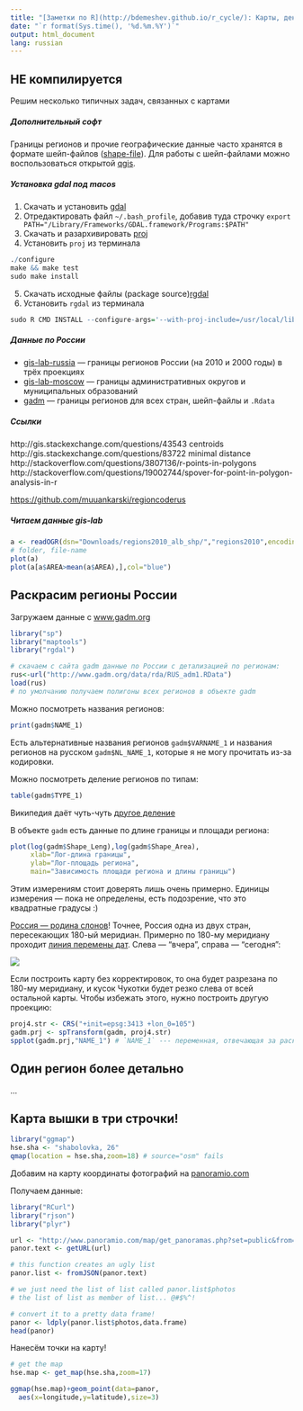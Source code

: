 ```yaml
---
title: "[Заметки по R](http://bdemeshev.github.io/r_cycle/): Карты, деньги, два ствола"
date: "`r format(Sys.time(), '%d.%m.%Y')`"
output: html_document
lang: russian
---
```


## НЕ компилируется


Решим несколько типичных задач, связанных с картами


##### Дополнительный софт

Границы регионов и прочие географические данные часто хранятся в формате шейп-файлов ([shape-file](https://ru.wikipedia.org/wiki/Shapefile)). Для работы с шейп-файлами можно воспользоваться открытой [qgis](http://www.qgis.org/). 

##### Установка gdal под macos

1. Скачать и установить [gdal](http://www.kyngchaos.com/software/frameworks)
2. Отредактировать файл `~/.bash_profile`, добавив туда строчку
`export PATH="/Library/Frameworks/GDAL.framework/Programs:$PATH"`
3. Скачать и разархивировать [proj](http://trac.osgeo.org/proj/wiki/WikiStart#Download)
4. Установить `proj` из терминала
```r
./configure
make && make test
sudo make install
```
5. Скачать исходные файлы (package source)[rgdal](http://cran.r-project.org/web/packages/rgdal/index.html)
6. Установить `rgdal` из терминала
```r
sudo R CMD INSTALL --configure-args='--with-proj-include=/usr/local/lib' rgdal_0.9-1.tar.gz 
```



##### Данные по России

* [gis-lab-russia](http://gis-lab.info/qa/rusbounds-rosreestr.html) --- границы регионов России (на 2010 и 2000 годы) в трёх проекциях 
* [gis-lab-moscow](http://gis-lab.info/qa/moscow-atd.html) --- границы административных округов и муниципальных образований
* [gadm](http://www.gadm.org/) --- границы регионов для всех стран, шейп-файлы и `.Rdata`


##### Ссылки

http://gis.stackexchange.com/questions/43543 centroids
http://gis.stackexchange.com/questions/83722 minimal distance
http://stackoverflow.com/questions/3807136/r-points-in-polygons
http://stackoverflow.com/questions/19002744/spover-for-point-in-polygon-analysis-in-r

[https://github.com/muuankarski/regioncoderus](https://github.com/muuankarski/regioncoderus)



##### Читаем данные gis-lab

```r
a <- readOGR(dsn="Downloads/regions2010_alb_shp/","regions2010",encoding = "WINDOWS-1251")
# folder, file-name
plot(a)
plot(a[a$AREA>mean(a$AREA),],col="blue")
```

## Раскрасим регионы России

Загружаем данные c [www.gadm.org](www.gadm.org)
```r
library("sp")
library("maptools")
library("rgdal")

# скачаем с сайта gadm данные по России с детализацией по регионам:
rus<-url("http://www.gadm.org/data/rda/RUS_adm1.RData")
load(rus)
# по умолчанию получаем полигоны всех регионов в объекте gadm
```

Можно посмотреть названия регионов:
```r
print(gadm$NAME_1)
```

Есть альтернативные названия регионов `gadm$VARNAME_1` и названия регионов на русском `gadm$NL_NAME_1`, которые я не могу прочитать из-за кодировки.

Можно посмотреть деление регионов по типам:
```r
table(gadm$TYPE_1)
```
Википедия даёт чуть-чуть [другое деление](http://ru.wikipedia.org/wiki/%D0%A4%D0%B5%D0%B4%D0%B5%D1%80%D0%B0%D1%82%D0%B8%D0%B2%D0%BD%D0%BE%D0%B5_%D1%83%D1%81%D1%82%D1%80%D0%BE%D0%B9%D1%81%D1%82%D0%B2%D0%BE_%D0%A0%D0%BE%D1%81%D1%81%D0%B8%D0%B8#.D0.A0.D0.B0.D1.81.D0.BF.D1.80.D0.B5.D0.B4.D0.B5.D0.BB.D0.B5.D0.BD.D0.B8.D0.B5_.D1.81.D1.83.D0.B1.D1.8A.D0.B5.D0.BA.D1.82.D0.BE.D0.B2_.D1.84.D0.B5.D0.B4.D0.B5.D1.80.D0.B0.D1.86.D0.B8.D0.B8_.D0.BF.D0.BE_.D1.82.D0.B8.D0.BF.D0.B0.D0.BC)

В объекте `gadm` есть данные по длине границы и площади региона:
```r
plot(log(gadm$Shape_Leng),log(gadm$Shape_Area),
     xlab="Лог-длина границы",
     ylab="Лог-площадь региона",
     main="Зависимость площади региона и длины границы")
```
Этим измерениям стоит доверять лишь очень примерно. Единицы измерения --- пока не определены, есть подозрение, что это квадратные градусы :) 

[Россия --- родина слонов](http://ru.wikipedia.org/wiki/%D0%A0%D0%BE%D1%81%D1%81%D0%B8%D1%8F_%E2%80%94_%D1%80%D0%BE%D0%B4%D0%B8%D0%BD%D0%B0_%D1%81%D0%BB%D0%BE%D0%BD%D0%BE%D0%B2)! Точнее, Россия одна из двух стран, пересекающих 180-ый меридиан. Примерно по 180-му меридиану проходит [линия перемены дат](http://ru.wikipedia.org/wiki/%D0%9C%D0%B5%D0%B6%D0%B4%D1%83%D0%BD%D0%B0%D1%80%D0%BE%D0%B4%D0%BD%D0%B0%D1%8F_%D0%BB%D0%B8%D0%BD%D0%B8%D1%8F_%D0%BF%D0%B5%D1%80%D0%B5%D0%BC%D0%B5%D0%BD%D1%8B_%D0%B4%D0%B0%D1%82). Слева --- "вчера", справа --- "сегодня":


![](http://upload.wikimedia.org/wikipedia/commons/c/c6/Diomede_Islands_Bering_Sea_Jul_2006.jpg)

Если построить карту без корректировок, то она будет разрезана по 180-му меридиану, и кусок Чукотки будет резко слева от всей остальной карты. Чтобы избежать этого, нужно построить другую проекцию:

```r
proj4.str <- CRS("+init=epsg:3413 +lon_0=105")
gadm.prj <- spTransform(gadm, proj4.str)
spplot(gadm.prj,"NAME_1") # `NAME_1` --- переменная, отвечающая за раскраску
```

## Один регион более детально

...


## Карта вышки в три строчки!

```r
library("ggmap")
hse.sha <- "shabolovka, 26"
qmap(location = hse.sha,zoom=18) # source="osm" fails
```

Добавим на карту координаты фотографий на [panoramio.com](panoramio.com)

Получаем данные:
```r
library("RCurl")
library("rjson")
library("plyr")

url <- "http://www.panoramio.com/map/get_panoramas.php?set=public&from=0&to=100&minx=37.606&miny=55.719&maxx=37.612&maxy=55.722"
panor.text <- getURL(url)

# this function creates an ugly list
panor.list <- fromJSON(panor.text)

# we just need the list of list called panor.list$photos
# the list of list as member of list... @#$%^!

# convert it to a pretty data frame!
panor <- ldply(panor.list$photos,data.frame)
head(panor)
```

Нанесём точки на карту!
```r
# get the map
hse.map <- get_map(hse.sha,zoom=17)

ggmap(hse.map)+geom_point(data=panor,
  aes(x=longitude,y=latitude),size=3)
```





